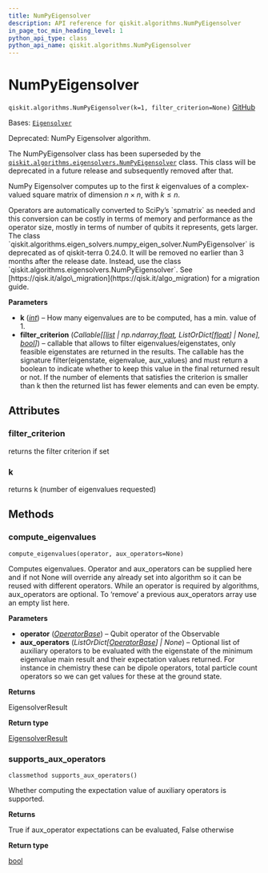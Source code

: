 ```yaml
---
title: NumPyEigensolver
description: API reference for qiskit.algorithms.NumPyEigensolver
in_page_toc_min_heading_level: 1
python_api_type: class
python_api_name: qiskit.algorithms.NumPyEigensolver
---
```


# NumPyEigensolver

<span id="qiskit.algorithms.NumPyEigensolver" />

`qiskit.algorithms.NumPyEigensolver(k=1, filter_criterion=None)` [GitHub](https://github.com/qiskit/qiskit/tree/stable/0.45/qiskit/algorithms/eigen_solvers/numpy_eigen_solver.py "view source code")

Bases: [`Eigensolver`](qiskit.algorithms.Eigensolver "qiskit.algorithms.eigen_solvers.eigen_solver.Eigensolver")

Deprecated: NumPy Eigensolver algorithm.

The NumPyEigensolver class has been superseded by the [`qiskit.algorithms.eigensolvers.NumPyEigensolver`](qiskit.algorithms.eigensolvers.NumPyEigensolver "qiskit.algorithms.eigensolvers.NumPyEigensolver") class. This class will be deprecated in a future release and subsequently removed after that.

NumPy Eigensolver computes up to the first $k$ eigenvalues of a complex-valued square matrix of dimension $n \times n$, with $k \leq n$.

<Admonition title="Note" type="note">
  Operators are automatically converted to SciPy’s `spmatrix` as needed and this conversion can be costly in terms of memory and performance as the operator size, mostly in terms of number of qubits it represents, gets larger.
</Admonition>

<Admonition title="Deprecated since version 0.24.0" type="danger">
  The class `qiskit.algorithms.eigen_solvers.numpy_eigen_solver.NumPyEigensolver` is deprecated as of qiskit-terra 0.24.0. It will be removed no earlier than 3 months after the release date. Instead, use the class `qiskit.algorithms.eigensolvers.NumPyEigensolver`. See [https://qisk.it/algo\_migration](https://qisk.it/algo_migration) for a migration guide.
</Admonition>

**Parameters**

*   **k** ([*int*](https://docs.python.org/3/library/functions.html#int "(in Python v3.12)")) – How many eigenvalues are to be computed, has a min. value of 1.
*   **filter\_criterion** (*Callable\[\[*[*list*](https://docs.python.org/3/library/stdtypes.html#list "(in Python v3.12)")  *| np.ndarray,*[*float*](https://docs.python.org/3/library/functions.html#float "(in Python v3.12)")*, ListOrDict\[*[*float*](https://docs.python.org/3/library/functions.html#float "(in Python v3.12)")*] | None],* [*bool*](https://docs.python.org/3/library/functions.html#bool "(in Python v3.12)")*]*) – callable that allows to filter eigenvalues/eigenstates, only feasible eigenstates are returned in the results. The callable has the signature filter(eigenstate, eigenvalue, aux\_values) and must return a boolean to indicate whether to keep this value in the final returned result or not. If the number of elements that satisfies the criterion is smaller than k then the returned list has fewer elements and can even be empty.

## Attributes

<span id="qiskit.algorithms.NumPyEigensolver.filter_criterion" />

### filter\_criterion

returns the filter criterion if set

<span id="qiskit.algorithms.NumPyEigensolver.k" />

### k

returns k (number of eigenvalues requested)

## Methods

### compute\_eigenvalues

<span id="qiskit.algorithms.NumPyEigensolver.compute_eigenvalues" />

`compute_eigenvalues(operator, aux_operators=None)`

Computes eigenvalues. Operator and aux\_operators can be supplied here and if not None will override any already set into algorithm so it can be reused with different operators. While an operator is required by algorithms, aux\_operators are optional. To ‘remove’ a previous aux\_operators array use an empty list here.

**Parameters**

*   **operator** ([*OperatorBase*](qiskit.opflow.OperatorBase "qiskit.opflow.OperatorBase")) – Qubit operator of the Observable
*   **aux\_operators** (*ListOrDict\[*[*OperatorBase*](qiskit.opflow.OperatorBase "qiskit.opflow.OperatorBase")*] | None*) – Optional list of auxiliary operators to be evaluated with the eigenstate of the minimum eigenvalue main result and their expectation values returned. For instance in chemistry these can be dipole operators, total particle count operators so we can get values for these at the ground state.

**Returns**

EigensolverResult

**Return type**

[EigensolverResult](qiskit.algorithms.EigensolverResult "qiskit.algorithms.EigensolverResult")

### supports\_aux\_operators

<span id="qiskit.algorithms.NumPyEigensolver.supports_aux_operators" />

`classmethod supports_aux_operators()`

Whether computing the expectation value of auxiliary operators is supported.

**Returns**

True if aux\_operator expectations can be evaluated, False otherwise

**Return type**

[bool](https://docs.python.org/3/library/functions.html#bool "(in Python v3.12)")

